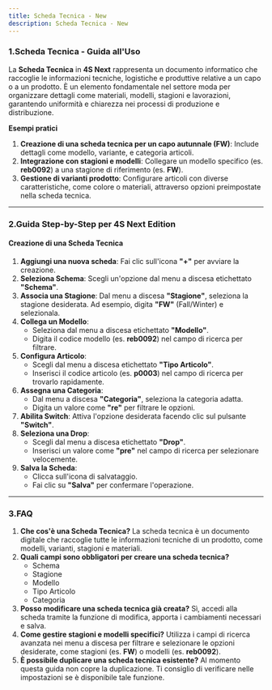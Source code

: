 ```yaml
---
title: Scheda Tecnica - New
description: Scheda Tecnica - New
---
```


### 1.**Scheda Tecnica - Guida all'Uso**

La **Scheda Tecnica** in **4S Next** rappresenta un documento informatico che raccoglie le informazioni tecniche, logistiche e produttive relative a un capo o a un prodotto. È un elemento fondamentale nel settore moda per organizzare dettagli come materiali, modelli, stagioni e lavorazioni, garantendo uniformità e chiarezza nei processi di produzione e distribuzione.

**Esempi pratici**

1. **Creazione di una scheda tecnica per un capo autunnale (FW)**: Include dettagli come modello, variante, e categoria articoli.
2. **Integrazione con stagioni e modelli**: Collegare un modello specifico (es. **reb0092**) a una stagione di riferimento (es. **FW**).
3. **Gestione di varianti prodotto**: Configurare articoli con diverse caratteristiche, come colore o materiali, attraverso opzioni preimpostate nella scheda tecnica.

***

### 2.**Guida Step-by-Step per 4S Next Edition**

#### Creazione di una Scheda Tecnica

1. **Aggiungi una nuova scheda**: Fai clic sull'icona **"+"** per avviare la creazione.
2. **Seleziona Schema**: Scegli un'opzione dal menu a discesa etichettato **"Schema"**.
3. **Associa una Stagione**: Dal menu a discesa **"Stagione"**, seleziona la stagione desiderata. Ad esempio, digita **"FW"** (Fall/Winter) e selezionala.
4. **Collega un Modello**:
   * Seleziona dal menu a discesa etichettato **"Modello"**.
   * Digita il codice modello (es. **reb0092**) nel campo di ricerca per filtrare.
5. **Configura Articolo**:
   * Scegli dal menu a discesa etichettato **"Tipo Articolo"**.
   * Inserisci il codice articolo (es. **p0003**) nel campo di ricerca per trovarlo rapidamente.
6. **Assegna una Categoria**:
   * Dal menu a discesa **"Categoria"**, seleziona la categoria adatta.
   * Digita un valore come **"re"** per filtrare le opzioni.
7. **Abilita Switch**: Attiva l'opzione desiderata facendo clic sul pulsante **"Switch"**.
8. **Seleziona una Drop**:
   * Scegli dal menu a discesa etichettato **"Drop"**.
   * Inserisci un valore come **"pre"** nel campo di ricerca per selezionare velocemente.
9. **Salva la Scheda**:
   * Clicca sull'icona di salvataggio.
   * Fai clic su **"Salva"** per confermare l'operazione.

***

### 3.**FAQ**

1. **Che cos'è una Scheda Tecnica?**
   La scheda tecnica è un documento digitale che raccoglie tutte le informazioni tecniche di un prodotto, come modelli, varianti, stagioni e materiali.
2. **Quali campi sono obbligatori per creare una scheda tecnica?**
   * Schema
   * Stagione
   * Modello
   * Tipo Articolo
   * Categoria
3. **Posso modificare una scheda tecnica già creata?**
   Sì, accedi alla scheda tramite la funzione di modifica, apporta i cambiamenti necessari e salva.
4. **Come gestire stagioni e modelli specifici?**
   Utilizza i campi di ricerca avanzata nei menu a discesa per filtrare e selezionare le opzioni desiderate, come stagioni (es. **FW**) o modelli (es. **reb0092**).
5. **È possibile duplicare una scheda tecnica esistente?**
   Al momento questa guida non copre la duplicazione. Ti consiglio di verificare nelle impostazioni se è disponibile tale funzione.